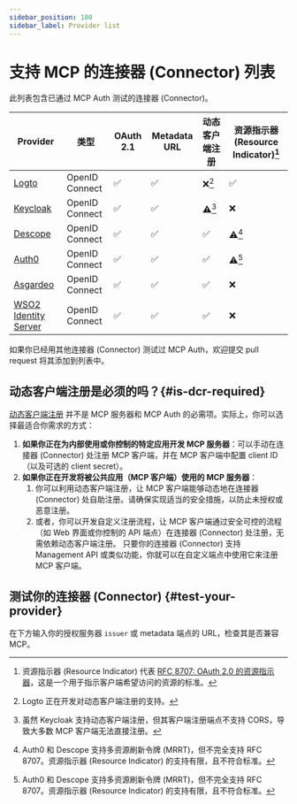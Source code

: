 ```yaml
---
sidebar_position: 100
sidebar_label: Provider list
---
```



# 支持 MCP 的连接器 (Connector) 列表

此列表包含已通过 MCP Auth 测试的连接器 (Connector)。

| Provider                                                  | 类型           | OAuth 2.1 | Metadata URL | 动态客户端注册 | 资源指示器 (Resource Indicator)[^1] |
| --------------------------------------------------------- | -------------- | --------- | ------------ | --------------------------- | ---------------------- |
| [Logto](https://logto.io)                                 | OpenID Connect | ✅        | ✅           | ❌[^2]                      | ✅                     |
| [Keycloak](https://www.keycloak.org)                      | OpenID Connect | ✅        | ✅           | ⚠️[^3]                      | ❌                     |
| [Descope](https://www.descope.com)                        | OpenID Connect | ✅        | ✅           | ✅                          | ⚠️[^4]                 |
| [Auth0](https://www.auth0.com)                            | OpenID Connect | ✅        | ✅           | ✅                          | ⚠️[^4]                 |
| [Asgardeo](https://wso2.com/asgardeo)                     | OpenID Connect | ✅        | ✅           | ✅                          | ❌                     |
| [WSO2 Identity Server](https://wso2.com/identity-server/) | OpenID Connect | ✅        | ✅           | ✅                          | ❌                     |

如果你已经用其他连接器 (Connector) 测试过 MCP Auth，欢迎提交 pull request 将其添加到列表中。

[^1]: 资源指示器 (Resource Indicator) 代表 [RFC 8707: OAuth 2.0 的资源指示器](https://datatracker.ietf.org/doc/html/rfc8707)，这是一个用于指示客户端希望访问的资源的标准。

[^2]: Logto 正在开发对动态客户端注册的支持。

[^3]: 虽然 Keycloak 支持动态客户端注册，但其客户端注册端点不支持 CORS，导致大多数 MCP 客户端无法直接注册。

[^4]: Auth0 和 Descope 支持多资源刷新令牌 (MRRT)，但不完全支持 RFC 8707。资源指示器 (Resource Indicator) 的支持有限，且不符合标准。

## 动态客户端注册是必须的吗？\{#is-dcr-required}

[动态客户端注册](https://datatracker.ietf.org/doc/html/rfc7591) 并不是 MCP 服务器和 MCP Auth 的必需项。实际上，你可以选择最适合你需求的方式：

1. **如果你正在为内部使用或你控制的特定应用开发 MCP 服务器**：可以手动在连接器 (Connector) 处注册 MCP 客户端，并在 MCP 客户端中配置 client ID（以及可选的 client secret）。
2. **如果你正在开发将被公共应用（MCP 客户端）使用的 MCP 服务器**：
   1. 你可以利用动态客户端注册，让 MCP 客户端能够动态地在连接器 (Connector) 处自助注册。请确保实现适当的安全措施，以防止未授权或恶意注册。
   2. 或者，你可以开发自定义注册流程，让 MCP 客户端通过安全可控的流程（如 Web 界面或你控制的 API 端点）在连接器 (Connector) 处注册，无需依赖动态客户端注册。
      只要你的连接器 (Connector) 支持 Management API 或类似功能，你就可以在自定义端点中使用它来注册 MCP 客户端。

## 测试你的连接器 (Connector) \{#test-your-provider}

在下方输入你的授权服务器 `issuer` 或 metadata 端点的 URL，检查其是否兼容 MCP。

<TestProvider />